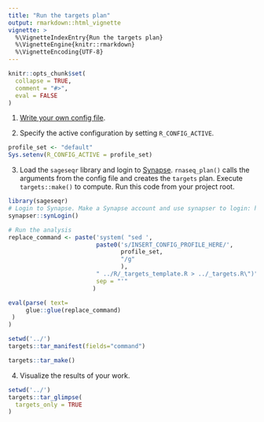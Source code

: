 ```yaml
---
title: "Run the targets plan"
output: rmarkdown::html_vignette
vignette: >
  %\VignetteIndexEntry{Run the targets plan}
  %\VignetteEngine{knitr::rmarkdown}
  %\VignetteEncoding{UTF-8}
---
```


```r
knitr::opts_chunk$set(
  collapse = TRUE,
  comment = "#>",
  eval = FALSE
)
```

1. [Write your own config file](https://sage-bionetworks.github.io/sageseqr/articles/customize-config.html).

2. Specify the active configuration by setting `R_CONFIG_ACTIVE`.

```r
profile_set <- "default"
Sys.setenv(R_CONFIG_ACTIVE = profile_set)
```

3. Load the `sageseqr` library and login to [Synapse](https://www.synapse.org/). `rnaseq_plan()` calls the arguments from the config file and creates the `targets` plan. Execute `targets::make()` to compute. Run this code from your project root.

```r
library(sageseqr)
# Login to Synapse. Make a Synapse account and use synapser to login: https://r-docs.synapse.org/articles/manageSynapseCredentials.html
synapser::synLogin()

# Run the analysis
replace_command <- paste('system( "sed ',
                         paste0('s/INSERT_CONFIG_PROFILE_HERE/',
                                profile_set,
                                "/g"
                                ),
                         " ../R/_targets_template.R > ../_targets.R\")",
                         sep = "'"
                        )

eval(parse( text=  
     glue::glue(replace_command)
 )
)

setwd('../')
targets::tar_manifest(fields="command")

targets::tar_make()

```

4. Visualize the results of your work. 

```r
setwd('../')
targets::tar_glimpse(
  targets_only = TRUE
)
```